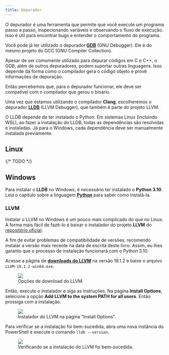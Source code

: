 ```yaml
---
title: Depurador
---
```


O depurador é uma ferramenta que permite que você execute um programa passo a passo, inspecionando variáveis e observando o fluxo de execução.
Isso é útil para encontrar bugs e entender o comportamento do programa.

Você pode já ter utilizado o depurador [**GDB**](https://www.sourceware.org/gdb/) (GNU Debugger).
Ele é do mesmo projeto do GCC (GNU Compiler Collection).

Apesar de ser comumente utilizado para depurar códigos em C e C++, o GDB, além de outros depuradores, podem suportar outras linguagens.
Isso depende da forma como o compilador gera o código objeto e provê informações de depuração.

Então percebemos que, para o depurador funcionar, ele deve ser compatível com o compilador que gerou o binário.

Uma vez que estamos utilizando o compilador **Clang**, escolheremos o depurador [**LLDB**](https://lldb.llvm.org/) (LLVM Debugger), que também é parte do projeto LLVM.

O LLDB depende de ter instalado o Python.
Em sistemas Linux (incluindo WSL), ao fazer a instalação do LLDB, todas as dependências são resolvidas e instaladas.
Já para o Windows, cada dependência deve ser manualmente instalada previamente.

## Linux

{/* TODO */}

## Windows

Para instalar o **LLDB** no Windows, é necessário ter instalado o **Python 3.10**.
Leia o capítulo sobre a linguagem [**Python**](../../python/index.mdx) para saber como instalá-la.

### LLVM

Instalar o LLVM no Windows é um pouco mais complicado do que no Linux.
A forma mais fácil de fazê-lo é baixar o instalador do projeto **LLVM** do [repositório oficial](https://github.com/llvm/llvm-project).

A fim de evitar problemas de compatibilidade de versões, recomendo instalar a versão mais recente na data de escrita deste livro.
Assim, eu lhes garanto que o processo de instalação funcionará com o Python 3.10.

Acesse a página de [**downloads do LLVM**](https://github.com/llvm/llvm-project/releases/tag/llvmorg-19.1.2) na versão 19.1.2 e baixe o arquivo `LLVM-19.1.2-win64.exe`.

<figure>
  <img src="/book_andesito/src/assets/content/docs/c_cpp/debugger/llvm_download_options.png" />
  <figcaption>Opções de download do LLVM.</figcaption>
</figure>

Então, execute o instalador e siga as instruções.
Na página **Install Options**, selecione a opção **Add LLVM to the system PATH for all users**.
Então prossiga com a instalação.

<figure>
  <img src="/book_andesito/src/assets/content/docs/c_cpp/debugger/installing_llvm.png" />
  <figcaption>Instalador do LLVM na página "Install Options".</figcaption>
</figure>

Para verificar se a instalação foi bem-sucedida, abra uma nova instância do PowerShell e execute o comando `lldb --version`.

<figure>
  <img src="/book_andesito/src/assets/content/docs/c_cpp/debugger/testing_installation.png" />
  <figcaption>Verificando se a instalação do LLVM foi bem-sucedida.</figcaption>
</figure>

